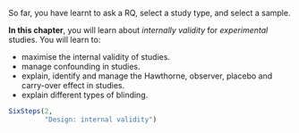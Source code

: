 ::: {.objectivesBox .objectives data-latex="{iconmonstr-target-4-240.png}"}
So far, you have learnt to ask a RQ, select a study type, and select a sample.
\smallskip

**In this chapter**, you will learn about *internally validity* for *experimental* studies. 
You will learn to:

* maximise the internal validity of studies.
* manage confounding in studies.
* explain, identify and manage the Hawthorne, observer, placebo and carry-over effect in studies.
* explain different types of blinding.
:::


```r
SixSteps(2, 
         "Design: internal validity")
```